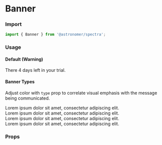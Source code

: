 
<Meta title="Components|Banner" component={Banner} />

# Banner

### Import
```js
import { Banner } from '@astronomer/spectra';
```

### Usage

#### Default (Warning)
<Preview>
  <Story name="Default">
    <Banner>There 4 days left in your trial.</Banner>
  </Story>
</Preview>

#### Banner Types
Adjust color with `type` prop to correlate visual emphasis with the message being communicated.
<Preview>
  <Story name="Types">
    <div>
      <Banner type="success">Lorem ipsum dolor sit amet, consectetur adipiscing elit.</Banner>
      <br />
      <Banner type="info">Lorem ipsum dolor sit amet, consectetur adipiscing elit.</Banner>
      <br />
      <Banner>Lorem ipsum dolor sit amet, consectetur adipiscing elit.</Banner>
      <br />
      <Banner type="error">Lorem ipsum dolor sit amet, consectetur adipiscing elit.</Banner>
    </div>
  </Story>
</Preview>

### Props
<Props of={Banner} />
